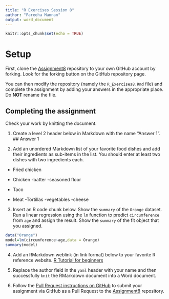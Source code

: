 ```yaml
---
title: "R Exercises Session 8"
author: "Fareeha Mannan"
output: word_document
---
```


```r
knitr::opts_chunk$set(echo = TRUE)
```

# Setup

First, clone the [Assignment8][1] repository to your own GitHub account
by forking. Look for the forking button on the GitHub repository page.

You can then modify the repository (namely the `R_Exercises8.Rmd` file)
and complete the assignment by adding your answers in the appropriate
place. Do **NOT** rename the file.

## Completing the assignment

Check your work by knitting the document.

1. Create a level 2 header below in Markdown with the name "Answer 1".
## Answer 1


2. Add an unordered Markdown list of your favorite food dishes and
add their ingredients as sub-items in the list. You should enter at least two
dishes with two ingredients each.
 + Fried chicken
  + Chicken
    -batter
    -seasoned floor
    
  + Taco
  + Meat
    -Tortillas
    -vegetables
    -cheese


3. Insert an R code chunk below. Show the `summary` of the `Orange` dataset.
Run a linear regression using the `lm` function to predict `circumference` from
`age` and assign the result. Show the `summary` of the fit object that you
assigned.
```r
data("Orange")
model=lm(circumference~age,data = Orange)
summary(model)

```


4. Add an RMarkdown weblink (in link format) below to your favorite R reference
website.
[R Tutorial for beginners](https://www.guru99.com/r-tutorial.html)


5. Replace the author field in the `yaml` header with your name and then
successfully `knit` the RMarkdown document into a Word document.


6. Follow the [Pull Request instructions on GitHub](https://help.github.com/en/github/collaborating-with-issues-and-pull-requests/creating-a-pull-request-from-a-fork)
to submit your assignment via GitHub as a Pull Request to the [Assignment8][1]
repository.

[1]: https://github.com/CUNYSPHCode/Assignment8

